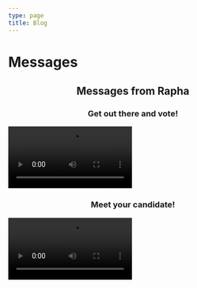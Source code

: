 ```yaml
---
type: page
title: Blog
---
```


# Messages

<center><h2>Messages from Rapha</h2></center>

<div
style={{
  display: 'flex',
  justifyContent: 'space-around',
  flexWrap: 'wrap',
  alignItems: 'flex-start'
}}>

<div>
<center><h3>Get out there and vote!</h3></center>
<video controls width="250">
  <source src="/videos/103124.MOV" type="video/webm" />
  <source src="/videos/103124.MOV" type="video/mp4" />

  Download the
  <a href="/videos/103124.MOV">WEBM</a>
  or
  <a href="/videos/103124.MOV">MP4</a>
  video.
</video>
</div>



<div>
<center><h3>Meet your candidate!</h3></center>
<video controls width="250">
  <source src="/videos/103024.MOV" type="video/webm" />
  <source src="/videos/103024.MOV" type="video/mp4" />

  Download the
  <a href="/videos/103024.MOV">WEBM</a>
  or
  <a href="/videos/103024.MOV">MP4</a>
  video.
</video>
</div>

</div>

